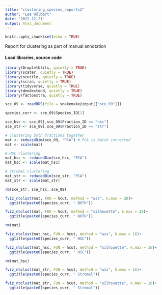 ```yaml
---
title: "clustering_species_reports2"
author: "Lea Wölbert"
date: '2022-12-21'
output: html_document
---
```


```r
knitr::opts_chunk$set(echo = TRUE)
```

Report for clustering as part of manual annotation

#### Load libraries, source code 

```r
library(DropletUtils, quietly = TRUE) 
library(scater, quietly = TRUE) 
library(scuttle, quietly = TRUE) 
library(scran, quietly = TRUE) 
library(tidyverse, quietly = TRUE) 
library(dendextend, quietly = TRUE) 
library(factoextra, quietly = TRUE) 
```

```r
sce_09 <- readRDS(file = snakemake@input[["sce_09"]])

species_curr <- sce_09$Species_ID[1]
```

```r

sce_hsc <- sce_09[,sce_09$Fraction_ID == "hsc"]
sce_str <- sce_09[,sce_09$Fraction_ID == "str"]

# clustering both fractions together
mat <- reducedDim(sce_09, "PCA") # PCA is batch corrected
mat <- scale(mat)

# HSC clustering
mat_hsc <- reducedDim(sce_hsc, "PCA") 
mat_hsc <- scale(mat_hsc)

# Stromal clustering
mat_str <- reducedDim(sce_str, "PCA")
mat_str <- scale(mat_str)

rm(sce_str, sce_hsc, sce_09)
```

```r

fviz_nbclust(mat, FUN = hcut, method = "wss", k.max = 28)+
  ggtitle(paste0(species_curr, " BOTH"))

fviz_nbclust(mat, FUN = hcut, method = "silhouette", k.max = 28)+
  ggtitle(paste0(species_curr, " BOTH"))

rm(mat)
```

```r

fviz_nbclust(mat_hsc, FUN = hcut, method = "wss", k.max = 16)+
  ggtitle(paste0(species_curr, " HSC"))

fviz_nbclust(mat_hsc, FUN = hcut, method = "silhouette", k.max = 16)+
  ggtitle(paste0(species_curr, " HSC"))

rm(mat_hsc)
```

```r

fviz_nbclust(mat_str, FUN = hcut, method = "wss", k.max = 16)+
  ggtitle(paste0(species_curr, " Stromal"))

fviz_nbclust(mat_str, FUN = hcut, method = "silhouette", k.max = 16)+
  ggtitle(paste0(species_curr, " Stromal"))

```
